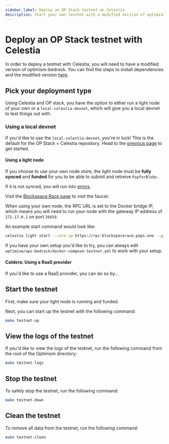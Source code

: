 ```yaml
---
sidebar_label: Deploy an OP Stack testnet on Celestia
description: Start your own testnet with a modified version of optimism-bedrock.
---
```


# Deploy an OP Stack testnet with Celestia

In order to deploy a testnet with Celestia, you will need to have a modified
version of optimism-bedrock. You can find the steps to install dependencies
and the modified version [here](../optimism-devnet).

## Pick your deployment type

Using Celestia and OP stack, you have the option to either
run a light node of your own or a `local-celestia-devnet`,
which will give you a local devnet to test things out with.

### Using a local devnet

If you'd like to use the `local-celestia-devnet`, you're in luck!
This is the default for the OP Stack + Celestia repository. Head
to the [previous page](../optimism-devnet) to get started.

#### Using a light node

If you choose to use your own node store, the light node
must be **fully synced** and **funded** for you to be able to submit
and retreive `PayForBlobs`.

If it is not synced, you will run into [errors](https://github.com/celestiaorg/celestia-node/issues/2151).

Visit the [Blockspace Race page](../../nodes/blockspace-race/)
to visit the faucet.

When using your own node, the RPC URL is set to the Docker
bridge IP, which means you will need to run your node with the
gateway IP address of `172.17.0.1` on port `26659`.

An example start command would look like:

```bash
celestia light start --core.ip https://rpc-blockspacerace.pops.one --gateway --gateway.addr 172.17.0.1 --gateway.port 26659 --p2p.network blockspacerace
```

If you have your own setup you'd like to try, you can always edit
`optimism/ops-bedrock/docker-compose-testnet.yml` to work with your setup.

#### Caldera: Using a RaaS provider

If you'd like to use a RaaS provider, you can do so by...

## Start the testnet

First, make sure your light node is running and funded.

Next, you can start up the testnet with the following command:

```bash
make testnet-up
```

## View the logs of the testnet

If you'd like to view the logs of the testnet, run the following command
from the root of the Optimism directory:

```bash
make testnet-logs
```

## Stop the testnet

To safely stop the testnet, run the following command:

```bash
make testnet-down
```

## Clean the testnet

To remove all data from the testnet, run the following command:

```bash
make testnet-clean
```

